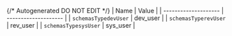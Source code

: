 {/* Autogenerated DO NOT EDIT  */}
| Name                 | Value                |
| -------------------- | -------------------- |
| `schemasTypedevUser` | dev_user             |
| `schemasTyperevUser` | rev_user             |
| `schemasTypesysUser` | sys_user             |